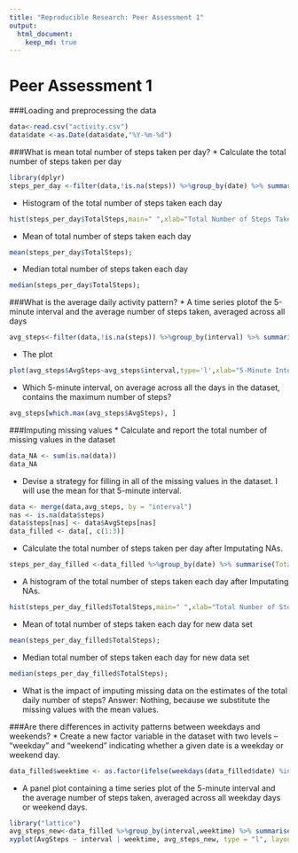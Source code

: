 ```yaml
---
title: "Reproducible Research: Peer Assessment 1"
output: 
  html_document:
    keep_md: true
---
```


Peer Assessment 1
=======================
###Loading and preprocessing the data
```r
data<-read.csv("activity.csv")
data$date <-as.Date(data$date,"%Y-%m-%d")
```
###What is mean total number of steps taken per day?
* Calculate the total number of steps taken per day
```r
library(dplyr)
steps_per_day <-filter(data,!is.na(steps)) %>%group_by(date) %>% summarise(TotalSteps=sum(steps))
```
* Histogram of the total number of steps taken each day
```r
hist(steps_per_day$TotalSteps,main=" ",xlab="Total Number of Steps Taken Daily",col="Blue")
```

* Mean of total number of steps taken each day
```r
mean(steps_per_day$TotalSteps);
```
* Median total number of steps taken each day
```r
median(steps_per_day$TotalSteps);
```
###What is the average daily activity pattern?
* A time series plotof the 5-minute interval and the average number of steps taken, averaged across all days
```r
avg_steps<-filter(data,!is.na(steps)) %>%group_by(interval) %>% summarise(AvgSteps=mean(steps))
```
* The plot
```r
plot(avg_steps$AvgSteps~avg_steps$interval,type='l',xlab="5-Minute Interval",ylab="Average Number of Steps Count",main="Average Number of Steps Taken Averaged Across All Days",col="red")
```

* Which 5-minute interval, on average across all the days in the dataset, contains the maximum number of steps?
```r
avg_steps[which.max(avg_steps$AvgSteps), ]
```

###Imputing missing values
* Calculate and report the total number of missing values in the dataset
```r
data_NA <- sum(is.na(data))
data_NA
```
* Devise a strategy for filling in all of the missing values in the dataset. I will use the mean for that 5-minute interval.
```r
data <- merge(data,avg_steps, by = "interval")
nas <- is.na(data$steps)
data$steps[nas] <- data$AvgSteps[nas]
data_filled <- data[, c(1:3)]
```

* Calculate the total number of steps taken per day after Imputating NAs.
```r
steps_per_day_filled <-data_filled %>%group_by(date) %>% summarise(TotalSteps=sum(steps))
```
* A histogram of the total number of steps taken each day after Imputating NAs.
```r
hist(steps_per_day_filled$TotalSteps,main=" ",xlab="Total Number of Steps Taken Daily after After Imputating NAs",col="Blue")
```

* Mean of total number of steps taken each day for new data set
```r
mean(steps_per_day_filled$TotalSteps);
```
* Median total number of steps taken each day for new data set
```r
median(steps_per_day_filled$TotalSteps);
```
* What is the impact of imputing missing data on the estimates of the total daily number of steps?
Answer: Nothing, because we substitute the missing values with the mean values.

###Are there differences in activity patterns between weekdays and weekends?
* Create a new factor variable in the dataset with two levels – “weekday” and “weekend” indicating whether a given date is a weekday or weekend day.
```r
data_filled$weektime <- as.factor(ifelse(weekdays(data_filled$date) %in% c("Saturday","Sunday"),"weekend", "weekday"))
```

* A panel plot containing a time series plot of the 5-minute interval and the average number of steps taken, averaged across all weekday days or weekend days.
```r
library("lattice")
avg_steps_new<-data_filled %>%group_by(interval,weektime) %>% summarise(AvgSteps=mean(steps))
xyplot(AvgSteps ~ interval | weektime, avg_steps_new, type = "l", layout = c(1, 2), xlab = "5-minute Interval", ylab = "Average number of steps")
```
